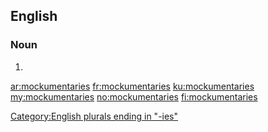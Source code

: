 ==English==

===Noun===
{{head|en|plural}}

# {{plural of|mockumentary|lang=en}}

[[Category:English plurals ending in "-ies"]]

[[ar:mockumentaries]]
[[fr:mockumentaries]]
[[ku:mockumentaries]]
[[my:mockumentaries]]
[[no:mockumentaries]]
[[fi:mockumentaries]]